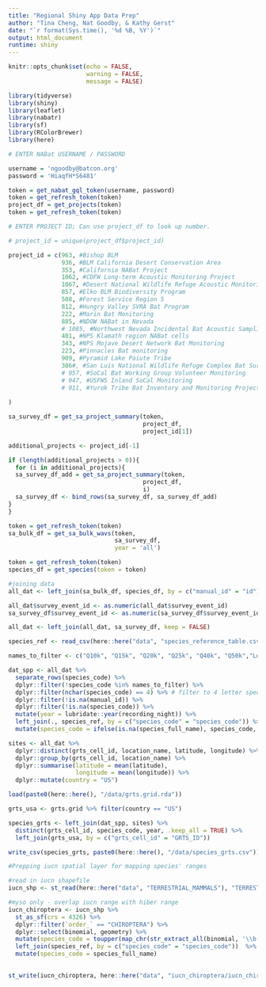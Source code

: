 ```yaml
---
title: "Regional Shiny App Data Prep"
author: "Tina Cheng, Nat Goodby, & Kathy Gerst"
date: "`r format(Sys.time(), '%d %B, %Y')`"
output: html_document
runtime: shiny
---
```


```r
knitr::opts_chunk$set(echo = FALSE, 
                      warning = FALSE,
                      message = FALSE)
```

```r
library(tidyverse)
library(shiny)
library(leaflet)
library(nabatr)
library(sf)
library(RColorBrewer)
library(here)
```

```r

# ENTER NABat USERNAME / PASSWORD

username = 'ngoodby@batcon.org'
password = 'HiaqfH*S6481'

token = get_nabat_gql_token(username, password)
token = get_refresh_token(token)
project_df = get_projects(token)
token = get_refresh_token(token)

# ENTER PROJECT ID; Can use project_df to look up number.

# project_id = unique(project_df$project_id)

project_id = c(963, #Bishop BLM
               936, #BLM California Desert Conservation Area
               353, #California NABat Project
               1062, #CDFW Long-term Acoustic Monitoring Project
               1067, #Desert National Wildlife Refuge Acoustic Monitoring
               857, #Elko BLM Biodiversity Program
               508, #Forest Service Region 5
               812, #Hungry Valley SVRA Bat Program
               222, #Marin Bat Monitoring
               885, #NDOW NABat in Nevada
               # 1085, #Northwest Nevada Incidental Bat Acoustic Sampling: 2021
               401, #NPS Klamath region NABat cells
               343, #NPS Mojave Desert Network Bat Monitoring
               223, #Pinnacles Bat monitoring
               909, #Pyramid Lake Paiute Tribe
               386#, #San Luis National Wildlife Refuge Complex Bat Survey
               # 957, #SoCal Bat Working Group Volunteer Monitoring
               # 947, #USFWS Inland SoCal Monitoring
               # 911, #Yurok Tribe Bat Inventory and Monitoring Project
  
)

sa_survey_df = get_sa_project_summary(token,
                                      project_df,
                                      project_id[1])

additional_projects <- project_id[-1]

if (length(additional_projects > 0)){
  for (i in additional_projects){
  sa_survey_df_add = get_sa_project_summary(token,
                                      project_df,
                                      i)
  sa_survey_df <- bind_rows(sa_survey_df, sa_survey_df_add)
}
}

token = get_refresh_token(token)
sa_bulk_df = get_sa_bulk_wavs(token,
                              sa_survey_df,
                              year = 'all')

token = get_refresh_token(token)
species_df = get_species(token = token)

#joining data
all_dat <- left_join(sa_bulk_df, species_df, by = c("manual_id" = "id"))

all_dat$survey_event_id <- as.numeric(all_dat$survey_event_id)
sa_survey_df$survey_event_id <- as.numeric(sa_survey_df$survey_event_id)

all_dat <- left_join(all_dat, sa_survey_df, keep = FALSE)
```

```r
species_ref <- read_csv(here::here("data", "species_reference_table.csv"))

names_to_filter <- c("Q10k", "Q15k", "Q20k", "Q25k", "Q40k", "Q50k","LoF","HiF", "Noise", "MY40", "Social", "25k", "40k", "HighF", "LowF", "40kMyo", "NoID", "MYSP")

dat_spp <- all_dat %>% 
  separate_rows(species_code) %>% 
  dplyr::filter(!species_code %in% names_to_filter) %>% 
  dplyr::filter(nchar(species_code) == 4) %>% # filter to 4 letter species codes.
  dplyr::filter(!is.na(manual_id)) %>% 
  dplyr::filter(!is.na(species_code)) %>% 
  mutate(year = lubridate::year(recording_night)) %>%
  left_join(., species_ref, by = c("species_code" = "species_code")) %>% 
  mutate(species_code = ifelse(is.na(species_full_name), species_code, species_full_name))

sites <- all_dat %>%
  dplyr::distinct(grts_cell_id, location_name, latitude, longitude) %>%
  dplyr::group_by(grts_cell_id, location_name) %>%
  dplyr::summarise(latitude = mean(latitude),
                   longitude = mean(longitude)) %>%
  dplyr::mutate(country = "US")

load(paste0(here::here(), "/data/grts.grid.rda"))

grts_usa <- grts.grid %>% filter(country == "US")

species_grts <- left_join(dat_spp, sites) %>% 
  distinct(grts_cell_id, species_code, year, .keep_all = TRUE) %>% 
  left_join(grts_usa, by = c("grts_cell_id" = "GRTS_ID"))
```

```r
write_csv(species_grts, paste0(here::here(), "/data/species_grts.csv"))
```

```r
#Prepping iucn spatial layer for mapping species' ranges

#read in iucn shapefile
iucn_shp <- st_read(here::here("data", "TERRESTRIAL_MAMMALS"), "TERRESTRIAL_MAMMALS")

#myso only - overlap iucn range with hiber range
iucn_chiroptera <- iucn_shp %>% 
  st_as_sf(crs = 4326) %>% 
  dplyr::filter(`order_` == "CHIROPTERA") %>% 
  dplyr::select(binomial, geometry) %>% 
  mutate(species_code = toupper(map_chr(str_extract_all(binomial, '\\b(\\w)[A-z]'), paste, collapse = ""))) %>% 
  left_join(species_ref, by = c("species_code" = "species_code"))  %>%
  mutate(species_code = species_full_name)
  

st_write(iucn_chiroptera, here::here("data", "iucn_chiroptera/iucn_chiroptera.shp"), append = FALSE)
```
